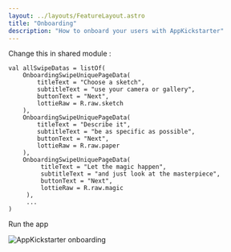 ```yaml
---
layout: ../layouts/FeatureLayout.astro
title: "Onboarding"
description: "How to onboard your users with AppKickstarter"
---
```



Change this in shared module : 

``` 
val allSwipeDatas = listOf(
    OnboardingSwipeUniquePageData( 
        titleText = "Choose a sketch",
        subtitleText = "use your camera or gallery",
        buttonText = "Next",
        lottieRaw = R.raw.sketch
    ),
    OnboardingSwipeUniquePageData( 
        titleText = "Describe it",
        subtitleText = "be as specific as possible",
        buttonText = "Next",
        lottieRaw = R.raw.paper
    ),
    OnboardingSwipeUniquePageData( 
         titleText = "Let the magic happen",
         subtitleText = "and just look at the masterpiece",
         buttonText = "Next",
         lottieRaw = R.raw.magic
     ),
     ...
)
```

Run the app

<div class="py-6 md:order-1 hidden md:block">
    <img src={onboardingGif} alt="AppKickstarter onboarding"/>
</div>

